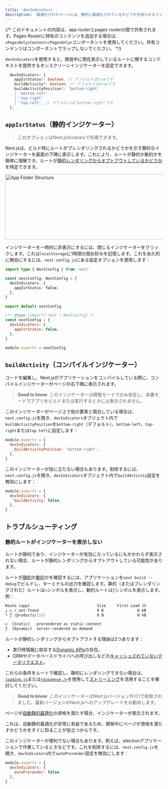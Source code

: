 ```yaml
---
title: 'devIndicators'
description: '最適化されたページには、静的に最適化されているかどうかを知らせるインジケーターが含まれています。ここでオプトアウトできます。'
---
```


{/* このドキュメントの内容は、app routerとpages routerの間で共有されます。Pages Routerに特有のコンテンツを追加する場合は、`<PagesOnly>Content</PagesOnly>`コンポーネントを使用してください。共有コンテンツはコンポーネントでラップしないでください。 */}

<AppOnly>

`devIndicators`を使用すると、開発中に現在表示しているルートに関するコンテキストを提供するオンスクリーンインジケーターを設定できます。

```ts title="Types"
  devIndicators: {
    appIsrStatus?: boolean, // デフォルトはtrueです
    buildActivity?: boolean, // デフォルトはtrueです
    buildActivityPosition?: 'bottom-right'
    | 'bottom-left'
    | 'top-right'
    | 'top-left', // デフォルトは'bottom-right'です
  },
```

## `appIsrStatus`（静的インジケーター）

> このオプションはNext.jsのcanaryで利用できます。

Next.jsは、ビルド時にルートがプレンダリングされるかどうかを示す静的なインジケーターを画面の下隅に表示します。これにより、ルートが静的か動的かを簡単に理解でき、ルートが[静的レンダリングからオプトアウトしているかどうか](#static-route-not-showing-the-indicator)を特定できます。

<Image
  alt="App Folder Structure"
  srcLight="/docs/light/static-indicator.png"
  srcDark="/docs/dark/static-indicator.png"
  width="1600"
  height="208"
/>

インジケーターを一時的に非表示にするには、閉じるインジケーターをクリックします。これは`localStorage`に1時間の間お好みを記憶します。これを永久的に無効にするには、`next.config.js`にある設定オプションを使用します：

<Tabs>
<TabItem value="ts" label="TypeScript">

```ts title="next.config.ts" switcher
import type { NextConfig } from 'next'

const nextConfig: NextConfig = {
  devIndicators: {
    appIsrStatus: false,
  },
}

export default nextConfig
```
</TabItem>
<TabItem value="js" label="JavaScript">

```js title="next.config.js" switcher
/** @type {import('next').NextConfig} */
const nextConfig = {
  devIndicators: {
    appIsrStatus: false,
  },
}

module.exports = nextConfig
```
</TabItem>
</Tabs>


## `buildActivity`（コンパイルインジケーター）

コードを編集し、Next.jsがアプリケーションをコンパイルしている際に、コンパイルインジケーターがページの右下隅に表示されます。

> **Good to know**: このインジケーターは開発モードでのみ存在し、本番モードでアプリをビルドまたは実行するときには表示されません。

このインジケーターがページ上で他の要素と競合している場合は、`next.config.js`を開き、`devIndicators`オブジェクト内で`buildActivityPosition`を`bottom-right`（デフォルト）、`bottom-left`、`top-right`または`top-left`に設定します：

```js title="next.config.js"
module.exports = {
  devIndicators: {
    buildActivityPosition: 'bottom-right',
  },
}
```

このインジケーターが役に立たない場合もあります。削除するには、`next.config.js`を開き、`devIndicators`オブジェクト内で`buildActivity`設定を無効にします：

```js title="next.config.js"
module.exports = {
  devIndicators: {
    buildActivity: false,
  },
}
```

## トラブルシューティング

### 静的ルートがインジケーターを表示しない

ルートが静的であり、インジケーターが有効になっているにもかかわらず表示されない場合、ルートが静的レンダリングからオプトアウトしている可能性があります。

ルートが[静的](/docs/app/building-your-application/rendering/server-components#static-rendering-default)か[動的](/docs/app/building-your-application/rendering/server-components#dynamic-rendering)かを確認するには、アプリケーションを`next build --debug`でビルドし、ターミナルの出力を確認します。静的（またはプレンダリングされた）ルートは`○`シンボルを表示し、動的ルートは`ƒ`シンボルを表示します。例：

```bash title="Build Output"
Route (app)                              Size     First Load JS
┌ ○ /_not-found                          0 B               0 kB
└ ƒ /products/[id]                       0 B               0 kB

○  (Static)   prerendered as static content
ƒ  (Dynamic)  server-rendered on demand
```

ルートが静的レンダリングからオプトアウトする理由は2つあります：

- 実行時情報に依存する[Dynamic APIs](/docs/app/building-your-application/rendering/server-components#dynamic-apis)の存在。
- ORMやデータベースドライバへの呼び出しなどの[キャッシュされていないデータリクエスト](/docs/app/building-your-application/data-fetching/fetching)。

これらの条件をルートで確認し、静的にレンダリングできない場合は、[`loading.js`](/docs/app/api-reference/file-conventions/loading)または[`<Suspense />`](https://react.dev/reference/react/Suspense)を使用して[ストリーミング](/docs/app/building-your-application/routing/loading-ui-and-streaming#what-is-streaming)を活用することを検討してください。

</AppOnly>

<PagesOnly>

> **Good to know**: このインジケーターはNext.jsバージョン10.0.1で削除されました。最新バージョンのNext.jsへのアップグレードをお勧めします。

ページが[自動静的最適化](/docs/pages/building-your-application/rendering/automatic-static-optimization)の資格を満たす場合、インジケーターが表示されます。

これは、自動静的最適化が非常に有益であるため、開発中にページが資格を満たすかどうかをすぐに知ることが役立つからです。

このインジケーターが便利でない場合もあります。例えば、electronアプリケーションで作業しているときなどです。これを削除するには、`next.config.js`を開き、`devIndicators`内で`autoPrerender`設定を無効にします：

```js title="next.config.js"
module.exports = {
  devIndicators: {
    autoPrerender: false,
  },
}
```

</PagesOnly>